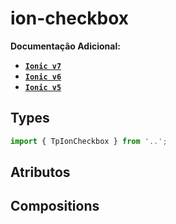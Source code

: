 
<Meta of={checkboxStories} />

# ion-checkbox

**Documentação Adicional:**

- **[`Ionic v7`](https://ionicframework.com/docs/api/checkbox)**
- **[`Ionic v6`](https://ionicframework.com/docs/v6/api/checkbox)**
- **[`Ionic v5`](https://ionicframework.com/docs/v5/api/checkbox)**

## Types

```ts
import { TpIonCheckbox } from '..';
```

## Atributos

<Canvas of={checkboxStories.Default} />

<Controls of={checkboxStories.Default} />

## Compositions

<Canvas of={checkboxTextStories.Text} />

<Controls of={checkboxTextStories.Text} />

